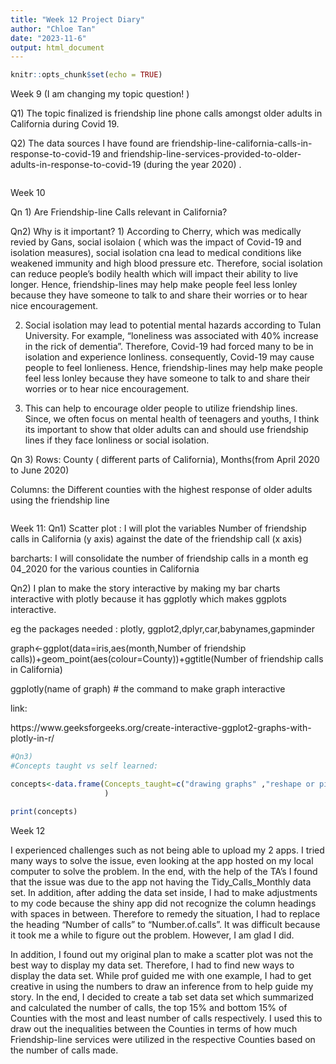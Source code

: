 ---
title: "Week 12 Project Diary"
author: "Chloe Tan"
date: "2023-11-6"
output: html_document
---

```{r setup, include=FALSE}
knitr::opts_chunk$set(echo = TRUE)
```
Week 9 (I am changing my topic question! )

Q1) The topic finalized is friendship line phone calls amongst older adults in California during Covid 19.

Q2) The data sources I have found are friendship-line-california-calls-in-response-to-covid-19 and friendship-line-services-provided-to-older-adults-in-response-to-covid-19 (during the year 2020) . 

```{r cars}

```
Week 10

Qn 1) Are Friendship-line Calls relevant in California? 

Qn2) Why is it important? 
1) According to Cherry, which was medically revied by Gans, social isolaion ( which was the impact of Covid-19 and isolation measures), social isolation cna lead to medical conditions like weakened immunity and high blood pressure etc. Therefore, social isolation can reduce people's bodily health which will impact their ability to live longer. Hence, friendship-lines may help make people feel less lonley because they have someone to talk to and share their worries or to hear nice encouragement. 

2) Social isolation may lead to potential mental hazards according to Tulan University. For example, "loneliness was associated with 40% increase in the rick of dementia". Therefore, Covid-19 had forced many to be in isolation and experience lonliness. consequently, Covid-19 may cause people to feel lonlieness. Hence, friendship-lines may help make people feel less lonley because they have someone to talk to and share their worries or to hear nice encouragement. 

3) This can help to encourage older people to utilize friendship lines. Since, we often focus on mental health of teenagers and youths, I think its important to show that older adults can and should use friendship lines if they face lonliness or social isolation. 

Qn 3) 
Rows: County ( different parts of California), Months(from April 2020 to June 2020)

Columns: the Different counties with the highest response of older adults using the friendship line
```{r}

```
Week 11: 
Qn1) 
Scatter plot : 
I will plot the variables Number of friendship calls in California (y axis) against the date of the friendship call (x axis)

barcharts: 
I will consolidate the number of friendship calls in a month eg 04_2020 for the various counties in California

Qn2) 
I plan to make the story interactive by making my bar charts interactive with plotly because it has ggplotly which makes ggplots interactive. 

eg the packages needed : plotly, ggplot2,dplyr,car,babynames,gapminder

graph<-ggplot(data=iris,aes(month,Number of friendship calls))+geom_point(aes(colour=County))+ggtitle(Number of friendship calls in California)

ggplotly(name of graph) # the command to make graph interactive

link:

https://www.geeksforgeeks.org/create-interactive-ggplot2-graphs-with-plotly-in-r/ 


```{r}

#Qn3) 
#Concepts taught vs self learned: 

concepts<-data.frame(Concepts_taught=c("drawing graphs" ,"reshape or picking up  data","insert photos"),weeks=c("7","4","1"),Self_learned=c("nil","nil","nil")
                     )

print(concepts)

```


Week 12

I experienced challenges such as not being able to upload my 2 apps. I tried many ways to solve the issue, even looking at the app hosted on my local computer to solve the problem. In the end, with the help of the TA's I found that the issue was due to the app not having the Tidy_Calls_Monthly data set. In addition, after adding the data set inside, I had to make adjustments to my code because the shiny app did not recognize the column headings with spaces in between. Therefore to remedy the situation, I had to replace the heading "Number of calls" to "Number.of.calls". It was difficult because it took me a while to figure out the problem. However, I am glad I did. 

In addition, I found out my original plan to make a scatter plot was not the best way to display my data set. Therefore, I had to find new ways to display the data set. While prof guided me with one example, I had to get creative in using the numbers to draw an inference from to help guide my story. In the end, I decided to create a tab set data set which summarized and calculated the number of calls, the top 15% and bottom 15% of Counties with the most and least number of calls respectively. I used this to draw out the inequalities between the Counties in terms of how much Friendship-line services were utilized in the respective Counties based on the number of calls made. 

